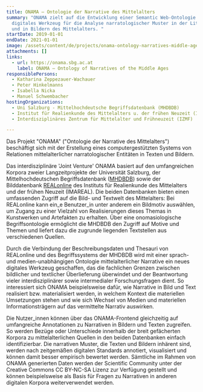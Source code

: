 ```yaml
---
title: ONAMA – Ontologie der Narrative des Mittelalters
summary: "ONAMA zielt auf die Entwicklung einer Semantic Web-Ontologie als
  digitales Werkzeug für die Analyse narratologischer Muster in der Literatur
  und in Bildern des Mittelalters. "
startDate: 2019-01-01
endDate: 2021-01-01
image: /assets/content/de/projects/onama-ontology-narratives-middle-ages/onama_logo.png
attachments: []
links:
  - url: https://onama.sbg.ac.at
    label: ONAMA – Ontology of Narratives of the Middle Ages
responsiblePersons:
  - Katharina Zeppezauer-Wachauer
  - Peter Hinkelmanns
  - Isabella Nicka
  - Manuel Schwembacher
hostingOrganizations:
  - Uni Salzburg - Mittelhochdeutsche Begriffsdatenbank (MHDBDB)
  - Institut für Realienkunde des Mittelalters u. der frühen Neuzeit (IMAREAL)
  - Interdisziplinäres Zentrum für Mittelalter und Frühneuzeit (IZMF)

---
```

Das Projekt "ONAMA" ("Ontologie der Narrative des Mittelalters") beschäftigt sich mit der Erstellung eines computergestützten Systems von Relationen mittelalterlicher narratologischer Entitäten in Texten und Bildern.

Das interdisziplinäre 'Joint Venture' ONAMA basiert auf den umfangreichen Korpora zweier Langzeitprojekte der Universität Salzburg, der Mittelhochdeutschen Begriffsdatenbank ([MHDBDB](http://mhdbdb.sbg.ac.at/)) sowie der Bilddatenbank [REALonline](https://realonline.imareal.sbg.ac.at/) des Instituts für Realienkunde des Mittelalters und der frühen Neuzeit (IMAREAL). Die beiden Datenbanken bieten einen umfassenden Zugriff auf die Bild- und Textwelt des Mittelalters: Bei REALonline kann ein\_e Benutzer\_in unter anderem ein Bildmotiv auswählen, um Zugang zu einer Vielzahl von Realisierungen dieses Themas in Kunstwerken und Artefakten zu erhalten. Über eine onomasiologische Begriffsontologie ermöglicht die MHDBDB den Zugriff auf Motive und Themen und liefert dazu die zugrunde liegenden Textstellen aus verschiedenen Quellen.

Durch die Verbindung der Beschreibungsdaten und Thesauri von REALonline und des Begriffssystems der MHDBDB wird mit einer sprach- und medien-unabhängigen Ontologie mittelalterlicher Narrative ein neues digitales Werkzeug geschaffen, das die fachlichen Grenzen zwischen bildlicher und textlicher Überlieferung überwindet und der Beantwortung vieler interdisziplinärer sowie intermedialer Forschungsfragen dient. So interessiert sich ONAMA beispielsweise dafür, wie Narrative in Bild und Text realisiert bzw. materialisiert werden, in welchem Kontext die materiellen Umsetzungen stehen und wie sich Wechsel von Medien und materiellen Informationsträgern auf das vermittelte Narrativ auswirken.

Die Nutzer\_innen können über das ONAMA-Frontend gleichzeitig auf umfangreiche Annotationen zu Narrativen in Bildern und Texten zugreifen. So werden Bezüge oder Unterschiede innerhalb der breit gefächerten Korpora zu mittelalterlichen Quellen in den beiden Datenbanken einfach identifizierbar. Die narrativen Muster, die Texten und Bildern inhärent sind, werden nach zeitgemäßen digitalen Standards annotiert, visualisiert und können damit besser empirisch bewertet werden. Sämtliche im Rahmen von ONAMA generierten Daten werden der Scientific Community unter der Creative Commons CC BY-NC-SA Lizenz zur Verfügung gestellt und können beispielsweise als Basis für Fragen zu Narrativen in anderen digitalen Korpora weiterverwendet werden.
